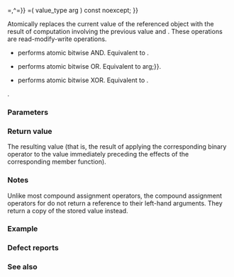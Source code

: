 {{cpp/atomic/atomic_ref/title|1=operator&amp;=,{{!}}=,^=}}
{{cpp/atomic/atomic_ref/navbar}}
{{dcl begin}}
{{dcl h|Provided only when {{tt|T}} is an integral type other than ''cv'' {{c/core|bool}}}}
{{dcl|num=1|since=c++20|1=
value_type operator&amp;=( value_type arg ) const noexcept;
}}
{{dcl|num=2|since=c++20|1=
value_type operator{{!}}=( value_type arg ) const noexcept;
}}
{{dcl|num=3|since=c++20|1=
value_type operator^=( value_type arg ) const noexcept;
}}
{{dcl end}}

Atomically replaces the current value of the referenced object with the result of computation involving the previous value and {{c|arg}}. These operations are read-modify-write operations.
* {{c/core|1=operator&amp;=}} performs atomic bitwise AND. Equivalent to {{c|return fetch_and(arg) &amp; arg;}}.
* {{c/core|1=operator!=}} performs atomic bitwise OR. Equivalent to {{c|return fetch_or(arg) {{!}} arg;}}.
* {{c/core|1=operator^=}} performs atomic bitwise XOR. Equivalent to {{c|return fetch_xor(arg) ^ arg;}}.

{{cpp/enable if|plural=yes|{{c/core|std::is_const_v&lt;T&gt;}} is {{c|false}}}}.

===Parameters===
{{par begin}}
{{par|arg|the argument for the arithmetic operation}}
{{par end}}

===Return value===
The resulting value (that is, the result of applying the corresponding binary operator to the value immediately preceding the effects of the corresponding member function).

===Notes===
Unlike most compound assignment operators, the compound assignment operators for {{tt|atomic_ref}} do not return a reference to their left-hand arguments. They return a copy of the stored value instead.

===Example===
{{example}}

===Defect reports===
{{dr list begin}}
{{dr list item|wg=lwg|dr=3508|paper=P3323R1|std=C++20|before=compound assignment operators were meaningless for {{c/core|const T}}|after=constrained to accept only non-const {{tt|T}}}}
{{dr list end}}

===See also===
{{dsc begin}}
{{dsc inc|cpp/atomic/atomic_ref/dsc fetch_and}}
{{dsc inc|cpp/atomic/atomic_ref/dsc fetch_or}}
{{dsc inc|cpp/atomic/atomic_ref/dsc fetch_xor}}
{{dsc inc|cpp/atomic/atomic_ref/dsc operator arith}}
{{dsc inc|cpp/atomic/atomic_ref/dsc operator arith2}}
{{dsc end}}

{{langlinks|es|ja|zh}}